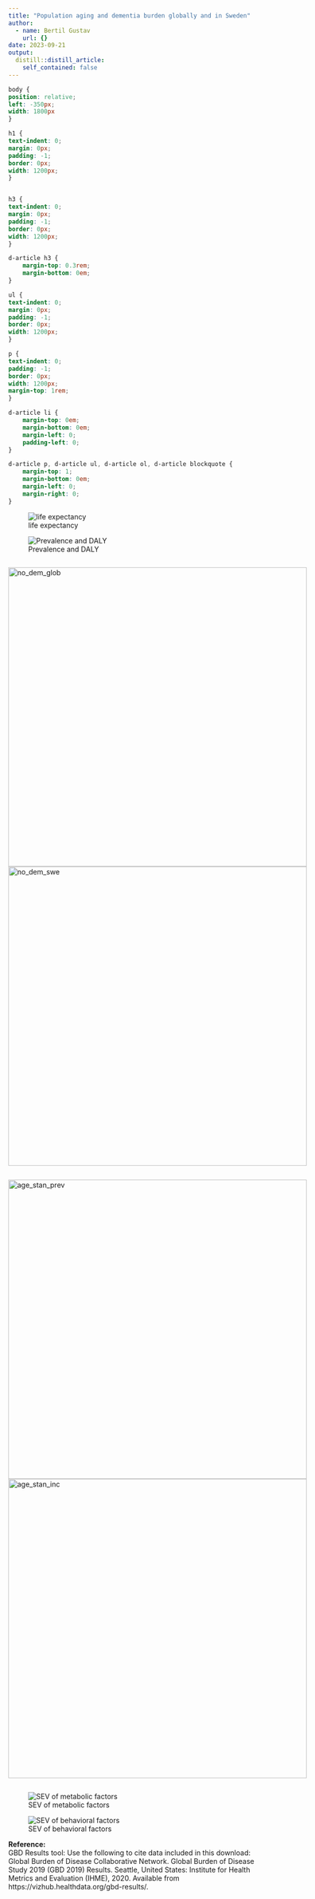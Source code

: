 ```yaml
---
title: "Population aging and dementia burden globally and in Sweden"
author:
  - name: Bertil Gustav
    url: {}
date: 2023-09-21
output:
  distill::distill_article:
    self_contained: false
---
```


```css
body {
position: relative;
left: -350px;
width: 1800px
}

h1 {
text-indent: 0;
margin: 0px;
padding: -1;
border: 0px;
width: 1200px;
}


h3 {
text-indent: 0;
margin: 0px;
padding: -1;
border: 0px;
width: 1200px;
}

d-article h3 {
    margin-top: 0.3rem;
    margin-bottom: 0em;
}

ul {
text-indent: 0;
margin: 0px;
padding: -1;
border: 0px;
width: 1200px;
}

p {
text-indent: 0;
padding: -1;
border: 0px;
width: 1200px;
margin-top: 1rem;
}

d-article li {
    margin-top: 0em;
    margin-bottom: 0em;
    margin-left: 0;
    padding-left: 0;
}

d-article p, d-article ul, d-article ol, d-article blockquote {
    margin-top: 1;
    margin-bottom: 0em;
    margin-left: 0;
    margin-right: 0;
}

```


![life expectancy](le.png)

![Prevalence and DALY](prev_daly.png)

<div style="display: flex; justify-content: space-between;">
  <img src="no_dem_glob.png" alt="no_dem_glob" style="width: 600px;">
  <img src="no_dem_swe.png" alt="no_dem_swe" style="width: 600px;">
</div>

<div style="display: flex; justify-content: space-between;">
  <img src="age_stan_prev.png" alt="age_stan_prev" style="width: 600px;">
  <img src="age_stan_inc.png" alt="age_stan_inc" style="width: 600px;">
</div>


![SEV of metabolic factors](sev_met.png)

![SEV of behavioral factors](sev_beh.png)


**Reference:**<br>
GBD Results tool: Use the following to cite data included in this download: Global Burden of Disease Collaborative Network. Global Burden of Disease Study 2019 (GBD 2019) Results. Seattle, United States: Institute for Health Metrics and Evaluation (IHME), 2020. Available from https://vizhub.healthdata.org/gbd-results/.


